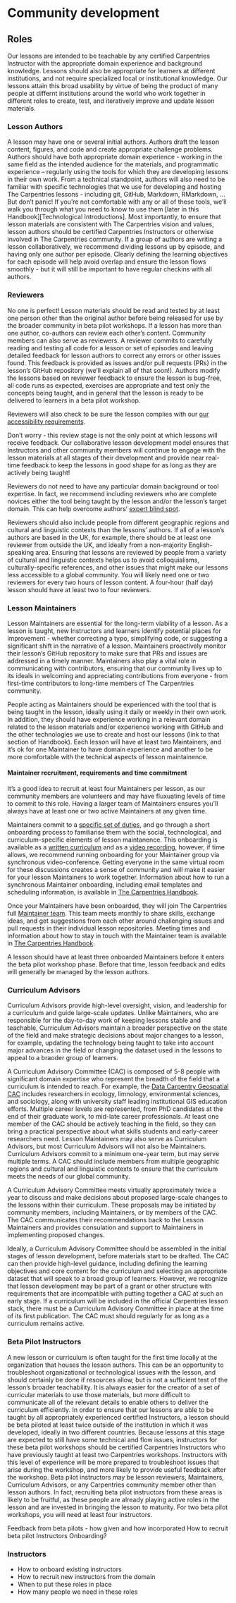 # Community development

## Roles

Our lessons are intended to be teachable by any certified
Carpentries Instructor with the appropriate domain experience
and background knowledge. Lessons should also be appropriate for
learners at different institutions, and not require specialized
local or institutional knowledge. Our lessons attain this 
broad usability by virtue of being the product of many people
at differnt institutions around the world who work together
in different roles to create, test, and iteratively improve and
update lesson materials. 

### Lesson Authors

A lesson may have one or several initial authors. Authors draft
the lesson content, figures, and code and create appropriate challenge problems. Authors should have both appropriate domain
experience - working in the same field as the intended audience for the materials,
and programmatic experience -- regularly using the tools for which they are
developing lessons in their own work. From a technical standpoint, authors
will also need to be familiar with specific technologies that we use for 
developing and hosting The Carpentries lessons - including git, GitHub, Markdown,
RMarkdown, ... But don't panic! If you're not comfortable with any or all of these
tools, we'll walk you through what you need to know to use them [later in this
Handbook][Technological Introductions]. Most importantly, to ensure that lesson materials are consistent with The Carpentries vision and
values, 
lesson authors should be certified Carpentries Instructors or otherwise involved
in The Carpentries community. If a group of authors are writing a lesson
collaboratively, we recommend dividing lessons up by episode, and having only one
author per episode. Clearly defining the learning objectives for each episode
will help avoid overlap and ensure the lesson flows smoothly - but it will
still be important to have regular checkins with all authors. 

### Reviewers

No one is perfect! Lesson materials should be read and tested by at least
one person other than the original author before being released for use by the broader community in beta pilot workshops. 
If a lesson has more than one author, co-authors can review each other's content. 
Community members can also serve as reviewers. A reviewer commits to carefully
reading and testing all code for a lesson or set of episodes and leaving detailed
feedback for lesson authors to correct any errors or other issues found. This feedback is 
provided as issues and/or pull requests (PRs) in the lesson's GitHub repository 
(we'll explain all of that soon!). Authors modify the lessons based on reviewer feedback to ensure the 
lesson is bug-free, all code runs as expected, exercises are appropriate and test
only the concepts being taught, and in general that the lesson is ready to be
delivered to learners in a beta pilot workshop.

Reviewers will also check to be sure the lesson complies with our 
[our accessibility requirements][accessibility-reqs]. 

Don't worry - this review stage is not the only point at which lessons will
receive feedback. Our collaborative lesson development model ensures that 
Instructors and other community members will continue to engage with the lesson 
materials at all stages of their development and provide near real-time feedback
to keep the lessons in good shape for as long as they are actively being taught!

Reviewers do not need to have any particular domain background or tool expertise. 
In fact, we recommend including reviewers who are complete novices either
the tool being taught by the lesson and/or the lesson's target domain. This can
help overcome authors' [expert blind spot][expert-blind-spot]. 

Reviewers should also include people from different geographic regions and
cultural and linguistic contexts than the lessons' authors. If all of
a lesson's authors are based in the UK, for example, there should be at least
one reviewer from outside the UK, and ideally from a non-majority English-speaking
area. Ensuring that lessons are reviewed by people from a variety of cultural and linguistic 
contexts helps us to avoid colloquialisms, culturally-specific references, and other issues that might make our lessons less accessible to a global community. You will likely need one or two reviewers for every
two hours of lesson content. A four-hour (half day) lesson should have at least two to four reviewers.

### Lesson Maintainers

Lesson Maintainers are essential for the long-term viability of a lesson. As a
lesson is taught, new Instructors and learners identify potential places
for improvement - whether correcting a typo, simplifying code, or suggesting
a significant shift in the narrative of a lesson. Maintainers proactively monitor
their lesson's GitHub repository to make sure that PRs and issues are addressed
in a timely manner. Maintainers also play a vital role in communicating with 
contributors, ensuring that our community lives up to its ideals in welcoming
and appreciating contributions from everyone - from first-time contributors to long-time
members of The Carpentries community.

People acting as Maintainers should be experienced with the tool that is being 
taught in the lesson, ideally using it daily or weekly in their own work. In 
addition, they should have experience working in a relevant domain related to the
lesson materials and/or experience working with GitHub and the other technologies
we use to create and host our lessons (link to that section of Handbook). Each
lesson will have at least two Maintainers, and it's ok for one Maintainer
to have domain experience and another to be more comfortable with the technical
aspects of lesson maintainence. 

#### Maintainer recruitment, requirements and time commitment

It's a good idea to recruit at least four Maintainers per lesson, as our
community members are volunteers and may have fluxuating levels of time to
commit to this role. Having a larger team of Maintainers ensures you'll
always have
at least one or two active Maintainers at any given time. 

Maintainers commit to a [specific set of duties][maintainer-guidelines], and
go through a short onboarding process to familiarise them with the social,
technological, and curriculum-specific elements of lesson maintanence. 
This onboarding is available as a [written curriculum][maintainer-onboarding-lesson]
and as a [video recording][maintainer-onboarding-video], however, if 
time allows, we recommend running onboarding for your Maintainer group via
synchronous video-conference. Getting everyone in the same virtual room for
these discussions creates a sense of community and will make it easier for
your lesson Maintainers to work together. Information about how to run
a synchronous Maintainer onboarding, including email templates and 
scheduling information, is available in [The Carpentries Handbook][maintainer-onboarding-process].

Once your Maintainers have been onboarded, they will join The Carpentries
full [Maintainer team][maintainer-team]. This team meets monthly to share
skills, exchange ideas, and get suggestions from each other around 
challenging issues and pull requests in their individual lesson repositories.
Meeting times and information about how to stay in touch with the Maintainer
team is available in [The Carpentries Handbook][maintainer-stay-in-touch].

A lesson should have at least three onboarded Maintainers before it enters the 
beta pilot workshop phase. Before that time, lesson feedback and edits will generally be 
managed by the lesson authors.

### Curriculum Advisors

Curriculum Advisors provide high-level oversight, vision, and leadership for a
curriculum and guide large-scale updates. Unlike Maintainers, who are responsible
for the day-to-day work of keeping lessons stable and teachable, Curriculum 
Advisors maintain a broader perspective on the state of the field and make 
strategic decisions about major changes to a lesson, for example, updating the
technology being taught to take into account major advances in the field or 
changing the dataset used in the lessons to appeal to a braoder group of learners.

A Curriculum Advisory Committee (CAC)
is composed of 5-8 people with significant domain expertise who represent the 
breadth of the field that a curriculum is intended to reach. For example, the
[Data Carpentry Geospatial CAC][dc-geo-cac]
includes researchers in ecology, limnology, environmental sciences, and sociology,
along with university staff leading institutional GIS education efforts. Multiple
career levels are represented, from PhD candidates at the end of their graduate
work, to mid-late career professionals. At least one member of the CAC should
be actively teaching in the field, so they can bring a practical perspective
about what skills students and early-career researchers need. Lesson Maintainers
may also serve as Curriculum Advisors, but most Curriculum Advisors will not
also be Maintainers. Curriculum Advisors commit to a minimum one-year term, but 
may serve multiple terms. A CAC should include members from multiple geographic
regions and cultural and linguistic contexts to ensure that the curriculum 
meets the needs of our global community. 

A Curriculum Advisory Committee meets virtually approximately twice a year to
discuss and make decisions about proposed large-scale
changes to the lessons within their curriculum. These proposals may be initiated
by community members, including Maintainers, or by members of the CAC. The CAC
communicates their recommendations back to the Lesson Maintainers and provides
consulation and support to Maintainers in implementing proposed changes. 

Ideally, a Curriculum Advisory Committee should be assembled in the initial
stages of lesson development, before materials start to be drafted. The CAC
can then provide high-level guidance, including defining the learning objectives
and core content for the curriculum and selecting an appropriate dataset that 
will speak to a broad group of learners. However, we recognize that lesson 
development may be part of a grant or other structure with requirements that are
incompatible with putting together a CAC at such an early stage. If a curriculum
will be included in the official Carpentries lesson stack, there
must be a Curriculum Advisory Committee in place at the time of 
its first publication. The CAC must should regularly for as long as a curriculum
remains active. 

### Beta Pilot Instructors

A new lesson or curriculum is often taught for the first time locally at 
the organization that houses the lesson authors. This can be an opportunity 
to troubleshoot organizational or technological issues with the lesson, and
should certainly be done if resources allow, but is
not a sufficient test of the lesson's broader teachability. It is always easier
for the creator of a set of curricular materials to use those materials, but
more difficult to communicate all of the relevant details to enable
others to deliver the curriculum efficiently. In order to ensure
that our lessons are able to be taught by all appropriately experienced 
certified Instructors, a lesson should be beta piloted at least twice outside of the institution 
in which it was developed, ideally in two different countries. Because lessons at this stage are
expected to still have some technical and flow issues, instructors for these beta pilot
workshops should be certified Carpentries Instructors who have previously taught at least two
Carpentries workshops. Instructors with this level of experience will be more prepared to troubleshoot
issues that arise during the workshop, and more likely to provide useful feedback after the workshop. 
Beta pilot instructors may be lesson reviewers,
Maintainers, Curriculum Advisors, or any Carpentries community member other than
lesson authors. In fact, recruiting beta pilot instructors from these areas is likely to be fruitful,
as these people are already playing active roles in the lesson and are invested in bringing the lesson
to maturity. For two beta pilot workshops, you will need at least four instructors. 

Feedback from beta pilots - how given and how incorporated
How to recruit beta pilot Instructors
Onboarding?


### Instructors

- How to onboard existing instructors 
- How to recruit new instructors from the domain
- When to put these roles in place
- How many people we need in these roles

[accessibility-reqs]: link
[expert-blind-spot]: https://carpentries.github.io/instructor-training/03-expertise/
[dc-geo-cac]: https://datacarpentry.org/lesson-leadership/
[maintainer-guidelines]: https://docs.carpentries.org/topic_folders/maintainers/maintainers.html#maintainer-guidelines
[maintainer-onboarding-lesson]: https://carpentries.github.io/maintainer-onboarding/
[maintainer-onboarding-video]: link
[maintainer-onboarding-process]: https://docs.carpentries.org/topic_folders/maintainers/maintainers.html#maintainer-onboarding
[maintainer-team]: https://carpentries.org/maintainers/
[maintainer-stay-in-touch]: https://docs.carpentries.org/topic_folders/maintainers/maintainers.html#how-to-stay-in-touch